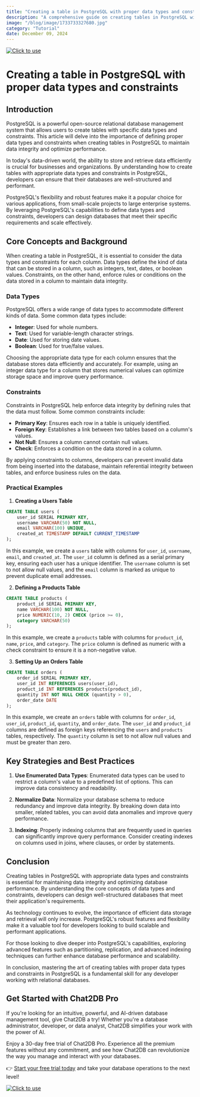 ```yaml
---
title: "Creating a table in PostgreSQL with proper data types and constraints"
description: "A comprehensive guide on creating tables in PostgreSQL with appropriate data types and constraints to ensure data integrity and efficiency."
image: "/blog/image/1733733327680.jpg"
category: "Tutorial"
date: December 09, 2024
---
```

[![Click to use](/image/blog/bg/chat2db1.png)](https://app.chat2db.ai/)
# Creating a table in PostgreSQL with proper data types and constraints


<Authors date="December 09, 2024">
  <Author name="Jing" link="https://chat2db.ai" />
</Authors>

## Introduction
PostgreSQL is a powerful open-source relational database management system that allows users to create tables with specific data types and constraints. This article will delve into the importance of defining proper data types and constraints when creating tables in PostgreSQL to maintain data integrity and optimize performance.

In today's data-driven world, the ability to store and retrieve data efficiently is crucial for businesses and organizations. By understanding how to create tables with appropriate data types and constraints in PostgreSQL, developers can ensure that their databases are well-structured and performant.

PostgreSQL's flexibility and robust features make it a popular choice for various applications, from small-scale projects to large enterprise systems. By leveraging PostgreSQL's capabilities to define data types and constraints, developers can design databases that meet their specific requirements and scale effectively.

## Core Concepts and Background
When creating a table in PostgreSQL, it is essential to consider the data types and constraints for each column. Data types define the kind of data that can be stored in a column, such as integers, text, dates, or boolean values. Constraints, on the other hand, enforce rules or conditions on the data stored in a column to maintain data integrity.

### Data Types
PostgreSQL offers a wide range of data types to accommodate different kinds of data. Some common data types include:
- **Integer**: Used for whole numbers.
- **Text**: Used for variable-length character strings.
- **Date**: Used for storing date values.
- **Boolean**: Used for true/false values.

Choosing the appropriate data type for each column ensures that the database stores data efficiently and accurately. For example, using an integer data type for a column that stores numerical values can optimize storage space and improve query performance.

### Constraints
Constraints in PostgreSQL help enforce data integrity by defining rules that the data must follow. Some common constraints include:
- **Primary Key**: Ensures each row in a table is uniquely identified.
- **Foreign Key**: Establishes a link between two tables based on a column's values.
- **Not Null**: Ensures a column cannot contain null values.
- **Check**: Enforces a condition on the data stored in a column.

By applying constraints to columns, developers can prevent invalid data from being inserted into the database, maintain referential integrity between tables, and enforce business rules on the data.

### Practical Examples
1. **Creating a Users Table**

```sql
CREATE TABLE users (
    user_id SERIAL PRIMARY KEY,
    username VARCHAR(50) NOT NULL,
    email VARCHAR(100) UNIQUE,
    created_at TIMESTAMP DEFAULT CURRENT_TIMESTAMP
);
```

In this example, we create a `users` table with columns for `user_id`, `username`, `email`, and `created_at`. The `user_id` column is defined as a serial primary key, ensuring each user has a unique identifier. The `username` column is set to not allow null values, and the `email` column is marked as unique to prevent duplicate email addresses.

2. **Defining a Products Table**

```sql
CREATE TABLE products (
    product_id SERIAL PRIMARY KEY,
    name VARCHAR(100) NOT NULL,
    price NUMERIC(10, 2) CHECK (price >= 0),
    category VARCHAR(50)
);
```

In this example, we create a `products` table with columns for `product_id`, `name`, `price`, and `category`. The `price` column is defined as numeric with a check constraint to ensure it is a non-negative value.

3. **Setting Up an Orders Table**

```sql
CREATE TABLE orders (
    order_id SERIAL PRIMARY KEY,
    user_id INT REFERENCES users(user_id),
    product_id INT REFERENCES products(product_id),
    quantity INT NOT NULL CHECK (quantity > 0),
    order_date DATE
);
```

In this example, we create an `orders` table with columns for `order_id`, `user_id`, `product_id`, `quantity`, and `order_date`. The `user_id` and `product_id` columns are defined as foreign keys referencing the `users` and `products` tables, respectively. The `quantity` column is set to not allow null values and must be greater than zero.

## Key Strategies and Best Practices
1. **Use Enumerated Data Types**: Enumerated data types can be used to restrict a column's value to a predefined list of options. This can improve data consistency and readability.

2. **Normalize Data**: Normalize your database schema to reduce redundancy and improve data integrity. By breaking down data into smaller, related tables, you can avoid data anomalies and improve query performance.

3. **Indexing**: Properly indexing columns that are frequently used in queries can significantly improve query performance. Consider creating indexes on columns used in joins, where clauses, or order by statements.

## Conclusion
Creating tables in PostgreSQL with appropriate data types and constraints is essential for maintaining data integrity and optimizing database performance. By understanding the core concepts of data types and constraints, developers can design well-structured databases that meet their application's requirements.

As technology continues to evolve, the importance of efficient data storage and retrieval will only increase. PostgreSQL's robust features and flexibility make it a valuable tool for developers looking to build scalable and performant applications.

For those looking to dive deeper into PostgreSQL's capabilities, exploring advanced features such as partitioning, replication, and advanced indexing techniques can further enhance database performance and scalability.

In conclusion, mastering the art of creating tables with proper data types and constraints in PostgreSQL is a fundamental skill for any developer working with relational databases.

## Get Started with Chat2DB Pro

If you're looking for an intuitive, powerful, and AI-driven database management tool, give Chat2DB a try! Whether you're a database administrator, developer, or data analyst, Chat2DB simplifies your work with the power of AI.

Enjoy a 30-day free trial of Chat2DB Pro. Experience all the premium features without any commitment, and see how Chat2DB can revolutionize the way you manage and interact with your databases.

👉 [Start your free trial today](https://app.chat2db.ai/) and take your database operations to the next level!

[![Click to use](/image/blog/bg/chat2db.jpg)](https://app.chat2db.ai/)